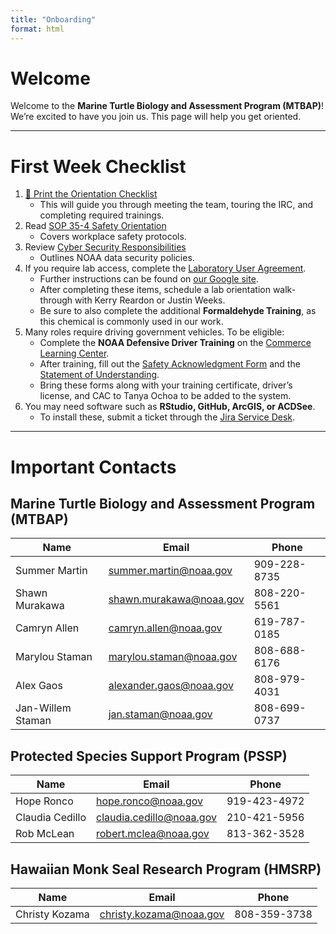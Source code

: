 ```yaml
---
title: "Onboarding"
format: html
---
```


# Welcome  

Welcome to the **Marine Turtle Biology and Assessment Program (MTBAP)**!  
We're excited to have you join us. This page will help you get oriented.  

---

# First Week Checklist  

1. [📄 Print the Orientation Checklist](/content/forms/OrientationChecklist.pdf)  
   - This will guide you through meeting the team, touring the IRC, and completing required trainings.  

2. Read [SOP 35-4 Safety Orientation](/content/forms/SafetyOrientation.pdf)  
   - Covers workplace safety protocols.  

3. Review [Cyber Security Responsibilities](https://sites.google.com/noaa.gov/pifsc-intranet/operations-management-and-information-division/its-branch/information-technology-services-its/responsibilities)  
   - Outlines NOAA data security policies.  

4. If you require lab access, complete the [Laboratory User Agreement](/content/forms/LaboratoryUserAgreement.pdf).  
   - Further instructions can be found on [our Google site](https://sites.google.com/noaa.gov/pifsc-labs).  
   - After completing these items, schedule a lab orientation walk-through with Kerry Reardon or Justin Weeks.  
   - Be sure to also complete the additional **Formaldehyde Training**, as this chemical is commonly used in our work.  

5. Many roles require driving government vehicles. To be eligible:  
   - Complete the **NOAA Defensive Driver Training** on the [Commerce Learning Center](https://doc.csodfed.com/LMS/catalog/Welcome.aspx?tab_page_id=-67&tab_id=-1).  
   - After training, fill out the [Safety Acknowledgment Form](/content/forms/SafetyAcknowledgement.pdf) and the [Statement of Understanding](/content/forms/StatementOfUnderstanding.pdf).  
   - Bring these forms along with your training certificate, driver’s license, and CAC to Tanya Ochoa to be added to the system.  

6. You may need software such as **RStudio, GitHub, ArcGIS, or ACDSee**.  
   - To install these, submit a ticket through the [Jira Service Desk](https://apps-st.fisheries.noaa.gov/jirasm/servicedesk/customer/portal/4/user/login?destination=portal%2F4%2FPIFSC-2334%3Fsda_source%3Dnotification-email).  

---

# Important Contacts  

## Marine Turtle Biology and Assessment Program (MTBAP)  

| Name | Email | Phone |
|------|-------|-------|
| Summer Martin | <summer.martin@noaa.gov> | 909-228-8735 |
| Shawn Murakawa | <shawn.murakawa@noaa.gov> | 808-220-5561 |
| Camryn Allen | <camryn.allen@noaa.gov> | 619-787-0185 |
| Marylou Staman | <marylou.staman@noaa.gov> | 808-688-6176 |
| Alex Gaos | <alexander.gaos@noaa.gov> | 808-979-4031 |
| Jan-Willem Staman | <jan.staman@noaa.gov> | 808-699-0737 |

## Protected Species Support Program (PSSP)  

| Name | Email | Phone |
|------|-------|-------|
| Hope Ronco | <hope.ronco@noaa.gov> | 919-423-4972 |
| Claudia Cedillo | <claudia.cedillo@noaa.gov> | 210-421-5956 |
| Rob McLean | <robert.mclea@noaa.gov> | 813-362-3528 |

## Hawaiian Monk Seal Research Program (HMSRP)  

| Name | Email | Phone |
|------|-------|-------|
| Christy Kozama | <christy.kozama@noaa.gov> | 808-359-3738 |




